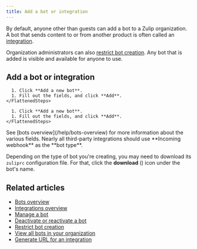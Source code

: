 ```yaml
---
title: Add a bot or integration
---
```



By default, anyone other than guests can add a bot to a Zulip organization.
A bot that sends content to or from another product is often called an
[integration](/help/integrations-overview).

Organization administrators can also
[restrict bot creation](/help/restrict-bot-creation). Any bot that is added
is visible and available for anyone to use.

## Add a bot or integration

<Tabs>
  <TabItem label="Via personal settings">
    <FlattenedSteps>
      <NavigationSteps target="settings/your-bots" />

      1. Click **Add a new bot**.
      1. Fill out the fields, and click **Add**.
    </FlattenedSteps>
  </TabItem>

  <TabItem label="Via organization settings">
    <FlattenedSteps>
      <NavigationSteps target="settings/bot-list-admin" />

      1. Click **Add a new bot**.
      1. Fill out the fields, and click **Add**.
    </FlattenedSteps>
  </TabItem>
</Tabs>

<ZulipNote>
  See [bots overview](/help/bots-overview) for more information about
  the various fields.
  Nearly all third-party integrations should use **Incoming webhook**
  as the **bot type**.
</ZulipNote>

Depending on the type of bot you're creating, you may need to download its
`zuliprc` configuration file. For that, click the **download**
(<DownloadIcon />) icon under the bot's name.

## Related articles

* [Bots overview](/help/bots-overview)
* [Integrations overview](/help/integrations-overview)
* [Manage a bot](/help/manage-a-bot)
* [Deactivate or reactivate a bot](/help/deactivate-or-reactivate-a-bot)
* [Restrict bot creation](/help/restrict-bot-creation)
* [View all bots in your organization](/help/view-all-bots-in-your-organization)
* [Generate URL for an integration](/help/generate-integration-url)
